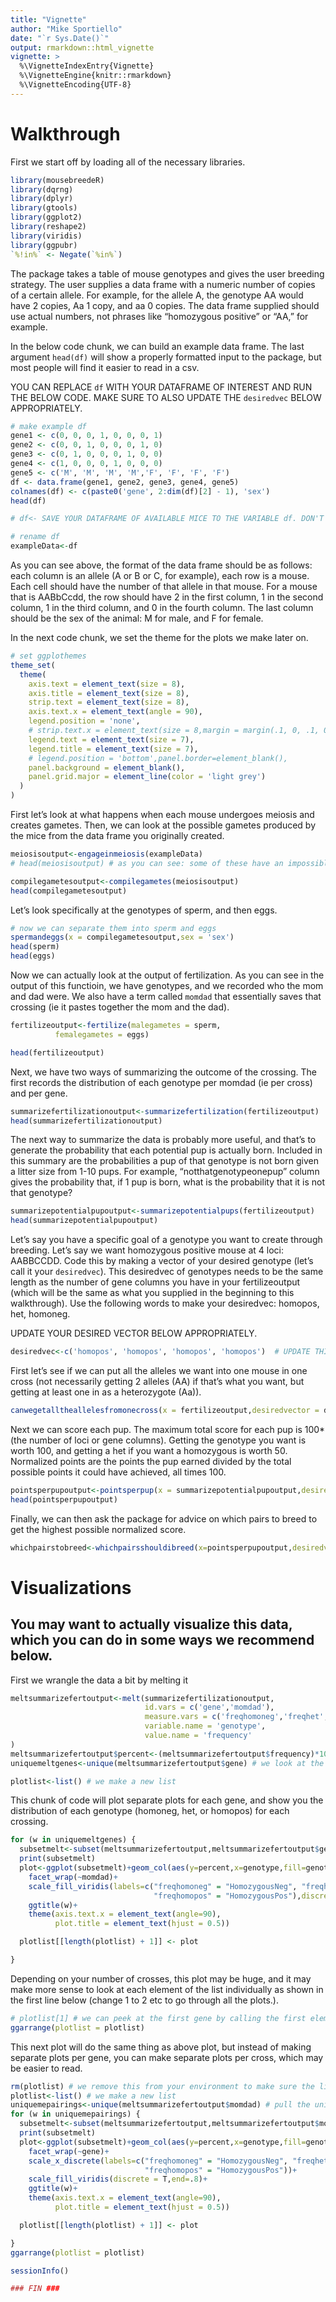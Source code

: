```yaml
---
title: "Vignette"
author: "Mike Sportiello"
date: "`r Sys.Date()`"
output: rmarkdown::html_vignette
vignette: >
  %\VignetteIndexEntry{Vignette}
  %\VignetteEngine{knitr::rmarkdown}
  %\VignetteEncoding{UTF-8}
---
```

# Walkthrough
First we start off by loading all of the necessary libraries.
```r
library(mousebreedeR)
library(dqrng)
library(dplyr)
library(gtools)
library(ggplot2)
library(reshape2)
library(viridis)
library(ggpubr)
`%!in%` <- Negate(`%in%`)
```

The package takes a table of mouse genotypes and gives the user breeding strategy. The user supplies a data frame with a numeric number of copies of a certain allele. For example, for the allele A, the genotype AA would have 2 copies, Aa 1 copy, and aa 0 copies. The data frame supplied should use actual numbers, not phrases like "homozygous positive" or "AA," for example. 

In the below code chunk, we can build an example data frame. The last argument `head(df)` will show a properly formatted input to the package, but most people will find it easier to read in a csv.

YOU CAN REPLACE `df` WITH YOUR DATAFRAME OF INTEREST AND RUN THE BELOW CODE. MAKE SURE TO ALSO UPDATE THE `desiredvec` BELOW APPROPRIATELY.
```r
# make example df
gene1 <- c(0, 0, 0, 1, 0, 0, 0, 1)
gene2 <- c(0, 0, 1, 0, 0, 0, 1, 0)
gene3 <- c(0, 1, 0, 0, 0, 1, 0, 0)
gene4 <- c(1, 0, 0, 0, 1, 0, 0, 0)
gene5 <- c('M', 'M', 'M', 'M','F', 'F', 'F', 'F')
df <- data.frame(gene1, gene2, gene3, gene4, gene5)
colnames(df) <- c(paste0('gene', 2:dim(df)[2] - 1), 'sex')
head(df)

# df<- SAVE YOUR DATAFRAME OF AVAILABLE MICE TO THE VARIABLE df. DON'T FORGET TO UPDATED desiredvec BELOW.

# rename df
exampleData<-df
```

As you can see above, the format of the data frame should be as follows: each column is an allele (A or B or C, for example), each row is a mouse. Each cell should have the number of that allele in that mouse. For a mouse that is AABbCcdd, the row should have 2 in the first column, 1 in the second column, 1 in the third column, and 0 in the fourth column. The last column should be the sex of the animal: M for male, and F for female.

In the next code chunk, we set the theme for the plots we make later on.
```r
# set ggplothemes
theme_set(
  theme(
    axis.text = element_text(size = 8),
    axis.title = element_text(size = 8),
    strip.text = element_text(size = 8),
    axis.text.x = element_text(angle = 90),
    legend.position = 'none',
    # strip.text.x = element_text(size = 8,margin = margin(.1, 0, .1, 0, "cm")),
    legend.text = element_text(size = 7),
    legend.title = element_text(size = 7),
    # legend.position = 'bottom',panel.border=element_blank(),
    panel.background = element_blank(),
    panel.grid.major = element_line(color = 'light grey')
  )
)
```

First let's look at what happens when each mouse undergoes meiosis and creates gametes. Then, we can look at the possible gametes produced by the mice from the data frame you originally created.
```r
meiosisoutput<-engageinmeiosis(exampleData)
# head(meiosisoutput) # as you can see: some of these have an impossible number of alleles (0.5 copies). The next function will fix that by generating gametes that have either 0 or 1 copies of the allele like in real meiosis.

compilegametesoutput<-compilegametes(meiosisoutput)
head(compilegametesoutput)
```

Let's look specifically at the genotypes of sperm, and then eggs.
```r
# now we can separate them into sperm and eggs
spermandeggs(x = compilegametesoutput,sex = 'sex')
head(sperm)
head(eggs)
```
Now we can actually look at the output of fertilization. As you can see in the output of this functioin, we have genotypes, and we recorded who the mom and dad were. We also have a term called `momdad` that essentially saves that crossing (ie it pastes together the mom and the dad).
```r
fertilizeoutput<-fertilize(malegametes = sperm,
          femalegametes = eggs)

head(fertilizeoutput) 
```

Next, we have two ways of summarizing the outcome of the crossing. The first records the distribution of each genotype per momdad (ie per cross) and per gene.
```r
summarizefertilizationoutput<-summarizefertilization(fertilizeoutput)
head(summarizefertilizationoutput)
```

The next way to summarize the data is probably more useful, and that's to generate the probability that each potential pup is actually born. Included in this summary are the probabilities a pup of that genotype is not born given a litter size from 1-10 pups. For example, "notthatgenotypeonepup" column gives the probability that, if 1 pup is born, what is the probability that it is not that genotype? 
```r
summarizepotentialpupoutput<-summarizepotentialpups(fertilizeoutput)
head(summarizepotentialpupoutput)
```

Let's say you have a specific goal of a genotype you want to create through breeding. Let's say we want homozygous positive mouse at 4 loci: AABBCCDD. Code this by making a vector of your desired genotype (let's call it your `desiredvec`). This desiredvec of genotypes needs to be the same length as the number of gene columns you have in your fertilizeoutput (which will be the same as what you supplied in the beginning to this walkthrough). Use the following words to make your desiredvec: homopos, het, homoneg. 

UPDATE YOUR DESIRED VECTOR BELOW APPROPRIATELY.
```r
desiredvec<-c('homopos', 'homopos', 'homopos', 'homopos')  # UPDATE THIS desiredvec APPROPRIATELY FOR YOUR NEEDS
```

First let's see if we can put all the alleles we want into one mouse in one cross (not necessarily getting 2 alleles (AA) if that's what you want, but getting at least one in as a heterozygote (Aa)). 
```r
canwegetalltheallelesfromonecross(x = fertilizeoutput,desiredvector = desiredvec)
```

Next we can score each pup. The maximum total score for each pup is 100*(the number of loci or gene columns). Getting the genotype you want is worth 100, and getting a het if you want a homozygous is worth 50. Normalized points are the points the pup earned divided by the total possible points it could have achieved, all times 100.
```r
pointsperpupoutput<-pointsperpup(x = summarizepotentialpupoutput,desiredvector = desiredvec)
head(pointsperpupoutput)
```

Finally, we can then ask the package for advice on which pairs to breed to get the highest possible normalized score.
```r
whichpairstobreed<-whichpairsshouldibreed(x=pointsperpupoutput,desiredvector = desiredvec)
```
# Visualizations
## You may want to actually visualize this data, which you can do in some ways we recommend below.

First we wrangle the data a bit by melting it
```r
meltsummarizefertoutput<-melt(summarizefertilizationoutput,
                              id.vars = c('gene','momdad'),
                              measure.vars = c('freqhomoneg','freqhet','freqhomopos'),
                              variable.name = 'genotype',
                              value.name = 'frequency'
)
meltsummarizefertoutput$percent<-(meltsummarizefertoutput$frequency)*100 # we calculate percent from the frequency
uniquemeltgenes<-unique(meltsummarizefertoutput$gene) # we look at the unique genes you gave earlier for plotting

plotlist<-list() # we make a new list
```

This chunk of code will plot separate plots for each gene, and show you the distribution of each genotype (homoneg, het, or homopos) for each crossing.
```r
for (w in uniquemeltgenes) {
  subsetmelt<-subset(meltsummarizefertoutput,meltsummarizefertoutput$gene==w)
  print(subsetmelt)
  plot<-ggplot(subsetmelt)+geom_col(aes(y=percent,x=genotype,fill=genotype))+
    facet_wrap(~momdad)+
    scale_fill_viridis(labels=c("freqhomoneg" = "HomozygousNeg", "freqhet" = "Heterozygous",
                                "freqhomopos" = "HomozygousPos"),discrete = T,end=.8)+
    ggtitle(w)+
    theme(axis.text.x = element_text(angle=90),
          plot.title = element_text(hjust = 0.5))

  plotlist[[length(plotlist) + 1]] <- plot

}
```

Depending on your number of crosses, this plot may be huge, and it may make more sense to look at each element of the list individually as shown in the first line below (change 1 to 2 etc to go through all the plots.).
```r
# plotlist[1] # we can peek at the first gene by calling the first element of the list
ggarrange(plotlist = plotlist) 
```

This next plot will do the same thing as above plot, but instead of making separate plots per gene, you can make separate plots per cross, which may be easier to read.
```r
rm(plotlist) # we remove this from your environment to make sure the list is empty before putting more things into it
plotlist<-list() # we make a new list
uniquemepairings<-unique(meltsummarizefertoutput$momdad) # pull the unique pairings we have
for (w in uniquemepairings) {
  subsetmelt<-subset(meltsummarizefertoutput,meltsummarizefertoutput$momdad==w)
  print(subsetmelt)
  plot<-ggplot(subsetmelt)+geom_col(aes(y=percent,x=genotype,fill=genotype))+
    facet_wrap(~gene)+
    scale_x_discrete(labels=c("freqhomoneg" = "HomozygousNeg", "freqhet" = "Heterozygous",
                              "freqhomopos" = "HomozygousPos"))+
    scale_fill_viridis(discrete = T,end=.8)+
    ggtitle(w)+
    theme(axis.text.x = element_text(angle=90),
          plot.title = element_text(hjust = 0.5))

  plotlist[[length(plotlist) + 1]] <- plot

}
ggarrange(plotlist = plotlist)
```

```r
sessionInfo()
```

```r
### FIN ###
```


